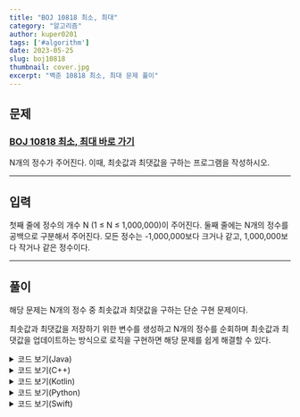 ```yaml
---
title: "BOJ 10818 최소, 최대"
category: "알고리즘"
author: kuper0201
tags: ['#algorithm']
date: 2023-05-25
slug: boj10818
thumbnail: cover.jpg
excerpt: "백준 10818 최소, 최대 문제 풀이"
---
```


## 문제

### <a href="https://boj.kr/10818" target="_blank">BOJ 10818 최소, 최대 바로 가기</a>

N개의 정수가 주어진다. 이때, 최솟값과 최댓값을 구하는 프로그램을 작성하시오.

---

## 입력

첫째 줄에 정수의 개수 N (1 ≤ N ≤ 1,000,000)이 주어진다. 둘째 줄에는 N개의 정수를 공백으로 구분해서 주어진다. 모든 정수는 -1,000,000보다 크거나 같고, 1,000,000보다 작거나 같은 정수이다.

---

## 풀이

해당 문제는 N개의 정수 중 최솟값과 최댓값을 구하는 단순 구현 문제이다.

최솟값과 최댓값을 저장하기 위한 변수를 생성하고 N개의 정수를 순회하며 최솟값과 최댓값을 업데이트하는 방식으로 로직을 구현하면 해당 문제를 쉽게 해결할 수 있다.

<details markdown="1">
<summary>코드 보기(Java)</summary>

```javascript
import java.io.*;

public class Main {
    public static void main(String[] args) throws Exception {
        BufferedReader br = new BufferedReader(new InputStreamReader(System.in));
        int min = 1000000, max = -1000000; // 최솟값과 최댓값 초기화

        int N = Integer.parseInt(br.readLine()); // 정수의 개수 입력
        String[] s = br.readLine().split(" "); // N개의 정수 입력
        for(int i = 0; i < N; i++) {
            int num = Integer.parseInt(s[i]);
            min = (num < min) ? num : min; // 최솟값 판별
            max = (num < max) ? max : num; // 최댓값 판별
        }

        System.out.println(min +" " +max);
    }
}
```
</details>

<details markdown="1">
<summary>코드 보기(C++)</summary>

```cpp
#include <iostream>

#define fastio ios_base::sync_with_stdio(false); cin.tie(nullptr); cout.tie(nullptr)
#define endl '\n'

using namespace std;

int main() {
    fastio;
    
    int min = 1000000, max = -1000000; // 최솟값과 최댓값 초기화

    int N;
    cin >> N; // 정수의 개수 입력
    
    int num;
    for(int i = 0; i < N; i++) {
        cin >> num; // 정수 입력
        min = (num < min) ? num : min; // 최솟값 판별
        max = (num < max) ? max : num; // 최댓값 판별
    }

    cout << min << " " << max << endl;
    
    return 0;
}
```
</details>

<details markdown="1">
<summary>코드 보기(Kotlin)</summary>

```javascript
fun main(args: Array<String>) = with(System.`in`.bufferedReader()) {
    // 최솟값과 최댓값 초기화
    var min = 1000000
    var max = -1000000

    var N = readLine().toInt() // 정수의 개수 입력
    
    var s = readLine().split(" ")
    for(i in 0 until N) {
        var num = s[i].toInt() // 정수 입력
        if(num < min) { // 최솟값 판별
            min = num
        }
        
        if(num > max) { // 최댓값 판별
            max = num
        } 
    }
    
    println(min.toString() +" " +max.toString())
}
```
</details>

<details markdown="1">
<summary>코드 보기(Python)</summary>

```python
from sys import stdin

def main():
    # 최솟값과 최댓값 초기화
    min = 1000000
    max = -1000000

    # 정수의 개수 입력
    N = int(stdin.readline())

    s = stdin.readline().split(' ')
    for i in range(0, N):
        num = int(s[i])
        if num < min:
            min = num

        if num > max:
            max = num

    print(str(min) +" " +str(max))
    
if __name__ == "__main__":
    main()
```
</details>

<details markdown="1">
<summary>코드 보기(Swift)</summary>

```cpp
import Foundation

func main() {
    // 최솟값과 최댓값 초기화
    var min = 1000000
    var max = -1000000
    
    var N = Int(readLine()!)! // 정수의 개수 입력
        
    var s = readLine()!.split(separator: " ")
    for i in 0..<N {
        var num = Int(s[i])! // 정수 입력
        if(num < min) { // 최솟값 판별
            min = num
        }
            
        if(num > max) { // 최댓값 판별
            max = num
        }
    }
    
    print(min, max)
}

main()
```
</details>
